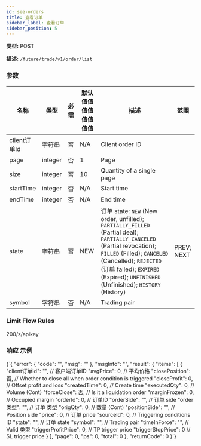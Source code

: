 ```yaml
---
id: see-orders
title: 查看订单
sidebar_label: 查看订单
sidebar_position: 5
---
```


**类型:** POST

**描述:** `/future/trade/v1/order/list`

### 参数

| 名称 | 类型 | 必需 | 默认值值值值值值值值 | 描述 | 范围 |
| --- | --- | --- | --- | --- | --- |
| client订单Id | 字符串 | 否 | N/A | Client order ID |  |
| page | integer | 否 | 1 | Page |  |
| size | integer | 否 | 10 | Quantity of a single page |  |
| startTime | integer | 否 | N/A | Start time |  |
| endTime | integer | 否 | N/A | End time |  |
| state | 字符串 | 否 | NEW | 订单 state: `NEW` (New order, unfilled); `PARTIALLY_FILLED` (Partial deal); `PARTIALLY_CANCELED` (Partial revocation); `FILLED` (Filled); `CANCELED` (Cancelled); `REJECTED` (订单 failed); `EXPIRED` (Expired); `UNFINISHED` (Unfinished); `HISTORY` (History) | PREV; NEXT |
| symbol | 字符串 | 否 | N/A | Trading pair |  |

### Limit Flow Rules

200/s/apikey

### 响应 示例


<CodeBlock language="json" title="响应">
  {`{
  "error": {
    "code": "",
    "msg": ""
  },
  "msgInfo": "",
  "result": {
    "items": [
      {
        "client订单Id": "",        // 客户端订单ID
        "avgPrice": 0,              // 平均价格
        "closePosition": 否,     // Whether to close all when order condition is triggered
        "closeProfit": 0,           // Offset profit and loss
        "createdTime": 0,           // Create time
        "executedQty": 0,           // Volume (Cont)
        "forceClose": 否,        // Is it a liquidation order
        "marginFrozen": 0,          // Occupied margin
        "orderId": 0,               // 订单ID
        "orderSide": "",            // 订单 side
        "order类型": "",            // 订单 类型
        "origQty": 0,               // 数量 (Cont)
        "positionSide": "",         // Position side
        "price": 0,                 // 订单 price
        "sourceId": 0,              // Triggering conditions ID
        "state": "",                // 订单 state
        "symbol": "",               // Trading pair
        "timeInForce": "",          // Valid 类型
        "triggerProfitPrice": 0,    // TP trigger price
        "triggerStopPrice": 0       // SL trigger price
      }
    ],
    "page": 0,
    "ps": 0,
    "total": 0
  },
  "returnCode": 0
}`}
</CodeBlock>
